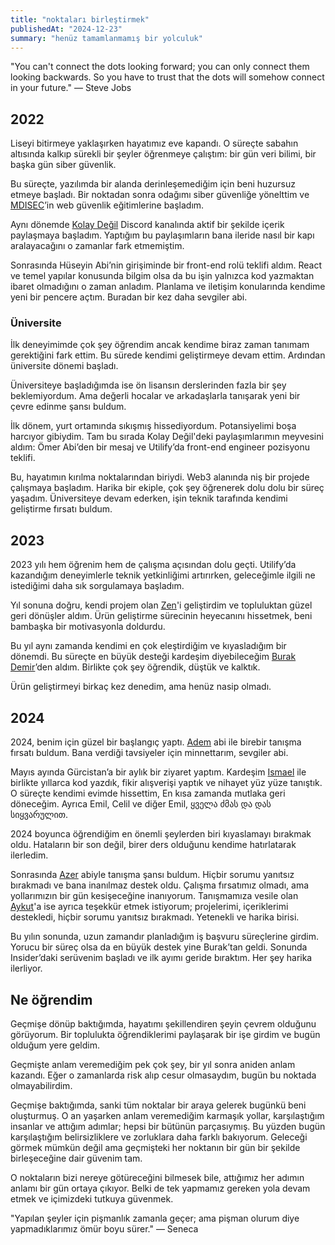 ```yaml
---
title: "noktaları birleştirmek"
publishedAt: "2024-12-23"
summary: "henüz tamamlanmamış bir yolculuk"
---
```


<Callout>
  "You can't connect the dots looking forward; you can only connect them looking
  backwards. So you have to trust that the dots will somehow connect in your
  future." — Steve Jobs
</Callout>

## 2022

Liseyi bitirmeye yaklaşırken hayatımız eve kapandı. O süreçte sabahın altısında kalkıp sürekli bir şeyler öğrenmeye çalıştım: bir gün veri bilimi, bir başka gün siber güvenlik.

Bu süreçte, yazılımda bir alanda derinleşemediğim için beni huzursuz etmeye başladı. Bir noktadan sonra odağımı siber güvenliğe yönelttim ve [MDISEC](https://x.com/mdisec)’in web güvenlik eğitimlerine başladım.

Aynı dönemde [Kolay Değil](https://www.youtube.com/c/KolayDe%C4%9Fil/videos) Discord kanalında aktif bir şekilde içerik paylaşmaya başladım. Yaptığım bu paylaşımların bana ileride nasıl bir kapı aralayacağını o zamanlar fark etmemiştim.

Sonrasında Hüseyin Abi’nin girişiminde bir front-end rolü teklifi aldım. React ve temel yapılar konusunda bilgim olsa da bu işin yalnızca kod yazmaktan ibaret olmadığını o zaman anladım. Planlama ve iletişim konularında kendime yeni bir pencere açtım. Buradan bir kez daha sevgiler abi.

### Üniversite

İlk deneyimimde çok şey öğrendim ancak kendime biraz zaman tanımam gerektiğini fark ettim. Bu sürede kendimi geliştirmeye devam ettim. Ardından üniversite dönemi başladı.

Üniversiteye başladığımda ise ön lisansın derslerinden fazla bir şey beklemiyordum. Ama değerli hocalar ve arkadaşlarla tanışarak yeni bir çevre edinme şansı buldum.

İlk dönem, yurt ortamında sıkışmış hissediyordum. Potansiyelimi boşa harcıyor gibiydim. Tam bu sırada Kolay Değil'deki paylaşımlarımın meyvesini aldım: Ömer Abi’den bir mesaj ve Utilify’da front-end engineer pozisyonu teklifi.

Bu, hayatımın kırılma noktalarından biriydi. Web3 alanında niş bir projede çalışmaya başladım. Harika bir ekiple, çok şey öğrenerek dolu dolu bir süreç yaşadım. Üniversiteye devam ederken, işin teknik tarafında kendimi geliştirme fırsatı buldum.

## 2023

2023 yılı hem öğrenim hem de çalışma açısından dolu geçti. Utilify’da kazandığım deneyimlerle teknik yetkinliğimi artırırken, geleceğimle ilgili ne istediğimi daha sık sorgulamaya başladım.

Yıl sonuna doğru, kendi projem olan [Zen](https://github.com/onurhan1337/zen)'i geliştirdim ve topluluktan güzel geri dönüşler aldım. Ürün geliştirme sürecinin heyecanını hissetmek, beni bambaşka bir motivasyonla doldurdu.

Bu yıl aynı zamanda kendimi en çok eleştirdiğim ve kıyasladığım bir dönemdi. Bu süreçte en büyük desteği kardeşim diyebileceğim [Burak Demir](https://x.com/burakdmr09)’den aldım. Birlikte çok şey öğrendik, düştük ve kalktık.

<Callout>Ürün geliştirmeyi birkaç kez denedim, ama henüz nasip olmadı.</Callout>

## 2024

2024, benim için güzel bir başlangıç yaptı. [Adem](https://x.com/ademilter) abi ile birebir tanışma fırsatı buldum. Bana verdiği tavsiyeler için minnettarım, sevgiler abi.

Mayıs ayında Gürcistan’a bir aylık bir ziyaret yaptım. Kardeşim [Ismael](https://x.com/theiskaa) ile birlikte yıllarca kod yazdık, fikir alışverişi yaptık ve nihayet yüz yüze tanıştık. O süreçte kendimi evimde hissettim, En kısa zamanda mutlaka geri döneceğim. Ayrıca Emil, Celil ve diğer Emil, ყველა ძმას და დას სიყვარულით.

2024 boyunca öğrendiğim en önemli şeylerden biri kıyaslamayı bırakmak oldu. Hataların bir son değil, birer ders olduğunu kendime hatırlatarak ilerledim.

Sonrasında [Azer](https://x.com/azerkoculu) abiyle tanışma şansı buldum. Hiçbir sorumu yanıtsız bırakmadı ve bana inanılmaz destek oldu. Çalışma fırsatımız olmadı, ama yollarımızın bir gün kesişeceğine inanıyorum. Tanışmamıza vesile olan [Aykut](https://x.com/aykutkardas)'a ise ayrıca teşekkür etmek istiyorum; projelerimi, içeriklerimi destekledi, hiçbir sorumu yanıtsız bırakmadı. Yetenekli ve harika birisi.

Bu yılın sonunda, uzun zamandır planladığım iş başvuru süreçlerine girdim. Yorucu bir süreç olsa da en büyük destek yine Burak’tan geldi. Sonunda Insider’daki serüvenim başladı ve ilk ayımı geride bıraktım. Her şey harika ilerliyor.

## Ne öğrendim

Geçmişe dönüp baktığımda, hayatımı şekillendiren şeyin çevrem olduğunu görüyorum. Bir toplulukta öğrendiklerimi paylaşarak bir işe girdim ve bugün olduğum yere geldim.

Geçmişte anlam veremediğim pek çok şey, bir yıl sonra aniden anlam kazandı. Eğer o zamanlarda risk alıp cesur olmasaydım, bugün bu noktada olmayabilirdim.

Geçmişe baktığımda, sanki tüm noktalar bir araya gelerek bugünkü beni oluşturmuş. O an yaşarken anlam veremediğim karmaşık yollar, karşılaştığım insanlar ve attığım adımlar; hepsi bir bütünün parçasıymış.
Bu yüzden bugün karşılaştığım belirsizliklere ve zorluklara daha farklı bakıyorum. Geleceği görmek mümkün değil ama geçmişteki her noktanın bir gün bir şekilde birleşeceğine dair güvenim tam.

O noktaların bizi nereye götüreceğini bilmesek bile, attığımız her adımın anlamı bir gün ortaya çıkıyor. Belki de tek yapmamız gereken yola devam etmek ve içimizdeki tutkuya güvenmek.

<Callout>
  "Yapılan şeyler için pişmanlık zamanla geçer; ama pişman olurum diye
  yapmadıklarımız ömür boyu sürer." — Seneca
</Callout>
